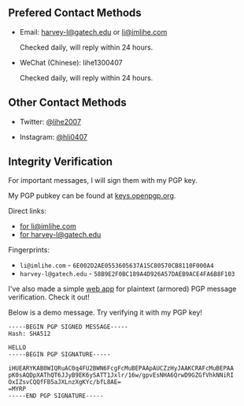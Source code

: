 ## Prefered Contact Methods

- Email: [harvey-l@gatech.edu](mailto:harvey-l@gatech.edu) or [li@imlihe.com](mailto:li@imlihe.com)

  Checked daily, will reply within 24 hours.

- WeChat (Chinese): lihe1300407

  Checked daily, will reply within 24 hours.

## Other Contact Methods

- Twitter: [@lihe2007](https://twitter.com/lihe2007)

- Instagram: [@hli0407](https://www.instagram.com/hli0407/)

## Integrity Verification

For important messages, I will sign them with my PGP key.

My PGP pubkey can be found at [keys.openpgp.org](https://keys.openpgp.org/).

Direct links:

- [for li@imlihe.com](https://keys.openpgp.org/vks/v1/by-fingerprint/6E002D2AE0553605637A15C80570CB8110F000A4)
- [for harvey-l@gatech.edu](https://keys.openpgp.org/vks/v1/by-fingerprint/58B9E2F0BC189A4D926A57DAEB9ACE4FA6B8F103)

Fingerprints:

- `li@imlihe.com`  -  `6E002D2AE0553605637A15C80570CB8110F000A4`
- `harvey-l@gatech.edu`  -  `58B9E2F0BC189A4D926A57DAEB9ACE4FA6B8F103`

I've also made a simple [web app](https://pgp.lihe.dev/) for plaintext (armored) PGP message verification. Check it out!

Below is a demo message. Try verifying it with my PGP key!

```
-----BEGIN PGP SIGNED MESSAGE-----
Hash: SHA512

HELLO
-----BEGIN PGP SIGNATURE-----

iHUEARYKAB0WIQRuAC0q4FU2BWN6FcgFcMuBEPAApAUCZzHyJAAKCRAFcMuBEPAA
pK0sAQDpXAThQT6JJyB9EK6ySATT1Jxlr/16w/gpvEsNHA6QrwD9GZGfVhkNNiRI
OxIZsvCQQfFB5aJXLnzXgKYc/bfL8AE=
=MYRP
-----END PGP SIGNATURE-----
```
